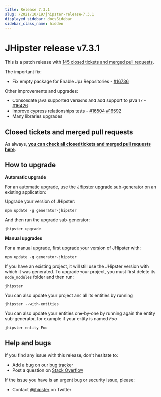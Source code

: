 ```yaml
---
title: Release 7.3.1
slug: /2021/10/19/jhipster-release-7.3.1
displayed_sidebar: docsSidebar
sidebar_class_name: hidden
---
```


JHipster release v7.3.1
==================

This is a patch release with [145 closed tickets and merged pull requests](https://github.com/jhipster/generator-jhipster/issues?q=milestone%3A7.3.1+is%3Aclosed).

The important fix:
- Fix empty package for Enable Jpa Repositories - [#16736](https://github.com/jhipster/generator-jhipster/pull/16736)

Other improvements and upgrades:
- Consolidate java supported versions and add support to java 17 - [#16426](https://github.com/jhipster/generator-jhipster/pull/16426)
- Improve cypress relationships tests - [#16504](https://github.com/jhipster/generator-jhipster/pull/16504) [#16592](https://github.com/jhipster/generator-jhipster/pull/16592)
- Many libraries upgrades

Closed tickets and merged pull requests
------------
As always, __[you can check all closed tickets and merged pull requests here](https://github.com/jhipster/generator-jhipster/issues?q=milestone%3A7.3.1+is%3Aclosed)__.

How to upgrade
------------

**Automatic upgrade**

For an automatic upgrade, use the [JHipster upgrade sub-generator](/upgrading-an-application/) on an existing application:

Upgrade your version of JHipster:

```
npm update -g generator-jhipster
```

And then run the upgrade sub-generator:

```
jhipster upgrade
```

**Manual upgrades**

For a manual upgrade, first upgrade your version of JHipster with:

```
npm update -g generator-jhipster
```

If you have an existing project, it will still use the JHipster version with which it was generated.
To upgrade your project, you must first delete its `node_modules` folder and then run:

```
jhipster
```

You can also update your project and all its entities by running

```
jhipster --with-entities
```

You can also update your entities one-by-one by running again the entity sub-generator, for example if your entity is named _Foo_

```
jhipster entity Foo
```


Help and bugs
--------------

If you find any issue with this release, don't hesitate to:

- Add a bug on our [bug tracker](https://github.com/jhipster/generator-jhipster/issues?state=open)
- Post a question on [Stack Overflow](http://stackoverflow.com/tags/jhipster/info)

If the issue you have is an urgent bug or security issue, please:

- Contact [@jhipster](https://twitter.com/jhipster) on Twitter
